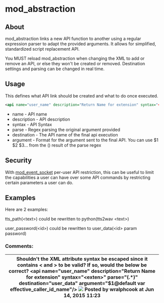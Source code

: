 
# mod_abstraction 

 

## About

mod\_abstraction links a new API function to another using a regular expression parser to adapt the provided arguments. It allows for simplified, standardized script replacement API.

You MUST reload mod\_abstraction when changing the XML to add or remove an API, or else they won't be created or removed. Destination settings and parsing can be changed in real time.

## Usage

This defines what API link should be created and what to do once executed.

```xml
<api name="user_name" description="Return Name for extension" syntax="<exten>" parse="(.*)" destination="user_data" argument="$1@default var effective_caller_id_name"/>
```

* name - API name
* description - API description
* syntax - API Syntax
* parse - Regex parsing the original argument provided
* destination - The API name of the final api execution
* argument - Format for the argument sent to the final API. You can use $1 $2 $3... from the () result of the parse regex

##  Security 

With [mod\_event\_socket](mod_event_socket_1048924.mdx#11-acl) per-user API restriction, this can be useful to limit the capabilities a user can have over some API commands by restricting certain parameters a user can do.

## Examples 

Here are 2 examples:

tts\_path(\<text>) could be rewritten to python(tts2wav \<text>)

user\_password(\<id>) could be rewritten to user\_data(\<id> param password)

### Comments:

| Shouldn't the XML attribute syntax be escaped since it contains \< and > to be valid? If so, would the below be correct? \<api name\="user\_name" description\="Return Name for extension" syntax="\<exten>" parse="(.\*)" destination="user\_data" argument="$1@default var effective\_caller\_id\_name"/> ![](/images/icons/contenttypes/comment_16.png) Posted by wralphcook at Jun 14, 2015 11:23 |
| ------------------------------------------------------------------------------------------------------------------------------------------------------------------------------------------------------------------------------------------------------------------------------------------------------------------------------------------------------------------------------------------------------- |


